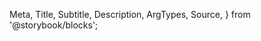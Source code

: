   Meta,
  Title,
  Subtitle,
  Description,
  ArgTypes,
  Source,
} from '@storybook/blocks';

<Meta title="Payments/Bank Account Form/Docs" of={JustifiBankAccountForm} />

<Title />

Component to render the necessary fields to enter proper bank account information.

> **Note**: While it's possible to implement the **CardForm**, **BankAccountForm** and **BillingForm** individually - the **[PaymentForm](?path=/docs/payment-facilitation-payments-payment-form--docs)** is preferred as it combines the three components together and handles validating and passing data between them, and ultimately takes less implementation time. For most use-cases: the JustiFi Team officially recommends that developers choose the **[PaymentForm](?path=/docs/payment-facilitation-payments-payment-form--docs)** component when implementing components for payment processing.

# Index

- [Props, events and methods](#props-events-and-methods)
- [Styling](#styling)
- [Example usage](#example-usage)

# Props, events and methods

---

<ArgTypes exclude={['theme']} />

<Authorization
  actions={['write']}
  entity="tokenize"
  identification="account_id"
/>

# Styling

---

The `<justifi-bank-account-form>` can be customized only through overriding `CSS variables`.

#### The full list of variables that can be overriden is listed in the [Introduction](/docs/introduction--docs#styling-components-with-variables).

# Example Usage

---

<Source dark language="html" code={example} />
